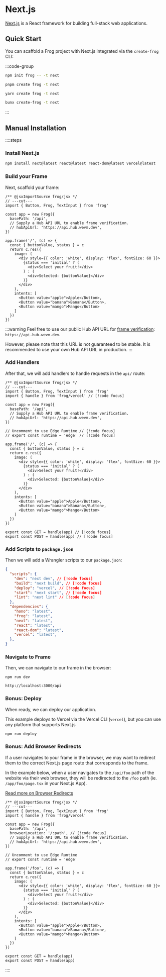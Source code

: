 # Next.js

[Next.js](https://nextjs.org/docs) is a React framework for building full-stack web applications.

## Quick Start

You can scaffold a Frog project with Next.js integrated via the `create-frog` CLI:

:::code-group

```bash [npm]
npm init frog -- -t next
```

```bash [pnpm]
pnpm create frog -t next
```

```bash [yarn]
yarn create frog -t next
```

```bash [bun]
bunx create-frog -t next
```

:::

## Manual Installation

::::steps

### Install Next.js

```bash
npm install next@latest react@latest react-dom@latest vercel@latest
```

### Build your Frame

Next, scaffold your frame:

```tsx twoslash [app/api/[[...routes]]/route.tsx]
/** @jsxImportSource frog/jsx */
// ---cut---
import { Button, Frog, TextInput } from 'frog'

const app = new Frog({ 
  basePath: '/api',
  // Supply a Hub API URL to enable frame verification.
  // hubApiUrl: 'https://api.hub.wevm.dev',
})

app.frame('/', (c) => {
  const { buttonValue, status } = c
  return c.res({
    image: (
      <div style={{ color: 'white', display: 'flex', fontSize: 60 }}>
        {status === 'initial' ? (
          <div>Select your fruit!</div>
        ) : (
          <div>Selected: {buttonValue}</div>
        )}
      </div>
    ),
    intents: [
      <Button value="apple">Apple</Button>,
      <Button value="banana">Banana</Button>,
      <Button value="mango">Mango</Button>
    ]
  })
})
```

:::warning
Feel free to use our public Hub API URL for [frame verification](https://docs.farcaster.xyz/reference/frames/spec#securing-frames:~:text=Unsigned%20messages%20can%20be%20spoofed%20and%20should%20usually%20be%20ignored.%20It%20is%20only%20safe%20to%20use%20them%20if%20you%20are%20performing%20an%20unauthenticated%20request.): `https://api.hub.wevm.dev`.

However, please note that this URL is not guaranteed to be stable. 
It is recommended to use your own Hub API URL in production.
:::

### Add Handlers

After that, we will add handlers to handle requests in the `api/` route:

```tsx twoslash [app/api/[[...routes]]/route.tsx]
/** @jsxImportSource frog/jsx */
// ---cut---
import { Button, Frog, TextInput } from 'frog'
import { handle } from 'frog/vercel' // [!code focus]

const app = new Frog({ 
  basePath: '/api',
  // Supply a Hub API URL to enable frame verification.
  // hubApiUrl: 'https://api.hub.wevm.dev',
})

// Uncomment to use Edge Runtime // [!code focus]
// export const runtime = 'edge' // [!code focus]

app.frame('/', (c) => {
  const { buttonValue, status } = c
  return c.res({
    image: (
      <div style={{ color: 'white', display: 'flex', fontSize: 60 }}>
        {status === 'initial' ? (
          <div>Select your fruit!</div>
        ) : (
          <div>Selected: {buttonValue}</div>
        )}
      </div>
    ),
    intents: [
      <Button value="apple">Apple</Button>,
      <Button value="banana">Banana</Button>,
      <Button value="mango">Mango</Button>
    ]
  })
})

export const GET = handle(app) // [!code focus]
export const POST = handle(app) // [!code focus]
```


### Add Scripts to `package.json`

Then we will add a Wrangler scripts to our `package.json`:

```json
{
  "scripts": {
    "dev": "next dev", // [!code focus]
    "build": "next build", // [!code focus]
    "deploy": "vercel", // [!code focus]
    "start": "next start", // [!code focus]
    "lint": "next lint" // [!code focus]
  },
  "dependencies": {
    "hono": "latest",
    "frog": "latest",
    "next": "latest",
    "react": "latest",
    "react-dom": "latest",
    "vercel": "latest",
  },
}

```

### Navigate to Frame

Then, we can navigate to our frame in the browser:

`npm run dev`

`http://localhost:3000/api`

### Bonus: Deploy

When ready, we can deploy our application.

This example deploys to Vercel via the Vercel CLI (`vercel`), but you can use any platform that supports Next.js

```bash
npm run deploy
```

### Bonus: Add Browser Redirects

If a user navigates to your frame in the browser, we may want to redirect them 
to the correct Next.js page route that corresponds to the frame.

In the example below, when a user navigates to the `/api/foo` path of the website via their web browser, 
they will be redirected to the `/foo` path (ie. `/app/foo/page.tsx` in your Next.js App).

[Read more on Browser Redirects](/concepts/browser-redirects)

```tsx twoslash [app/api/[[...routes]]/route.tsx]
/** @jsxImportSource frog/jsx */
// ---cut---
import { Button, Frog, TextInput } from 'frog'
import { handle } from 'frog/vercel'

const app = new Frog({ 
  basePath: '/api',
  browserLocation: '/:path', // [!code focus]
  // Supply a Hub API URL to enable frame verification.
  // hubApiUrl: 'https://api.hub.wevm.dev',
})

// Uncomment to use Edge Runtime
// export const runtime = 'edge'

app.frame('/foo', (c) => {
  const { buttonValue, status } = c
  return c.res({
    image: (
      <div style={{ color: 'white', display: 'flex', fontSize: 60 }}>
        {status === 'initial' ? (
          <div>Select your fruit!</div>
        ) : (
          <div>Selected: {buttonValue}</div>
        )}
      </div>
    ),
    intents: [
      <Button value="apple">Apple</Button>,
      <Button value="banana">Banana</Button>,
      <Button value="mango">Mango</Button>
    ]
  })
})

export const GET = handle(app) 
export const POST = handle(app) 
```

::::